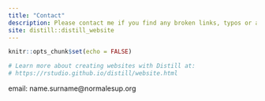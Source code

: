 ```yaml
---
title: "Contact"
description: Please contact me if you find any broken links, typos or awkward code.
site: distill::distill_website
---
```


```r
knitr::opts_chunk$set(echo = FALSE)

# Learn more about creating websites with Distill at:
# https://rstudio.github.io/distill/website.html

```

<p id="mail"></p>
<script>
  var utilisateur = "hugo.gruson" ;
  var hebergeur = "normalesup.org" ;
  var adresse = utilisateur + "&#64" + hebergeur ;
  document.getElementById('mail').innerHTML = "<a href='" + "mail" +
                                              "to:" + adresse + "' " +
                                              "class='fa fa-envelope'> " +
                                              adresse +
                                              "</a>"
</script>
<noscript>
  <i class="fa fa-envelope"></i> email: name.surname@normalesup.org
</noscript>
